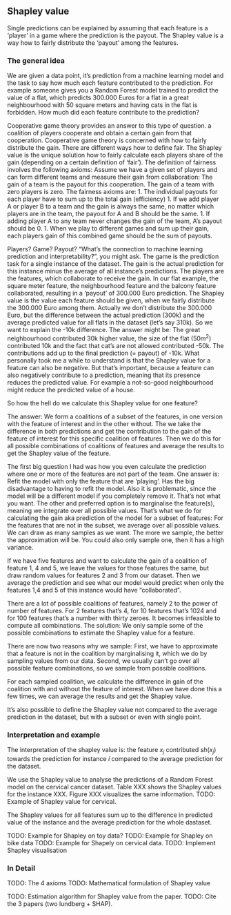 ## Shapley value

Single predictions can be explained by assuming that each feature is a 'player' in a game where the prediction is the payout. 
The Shapley value is a way how to fairly distribute the 'payout' among the features. 


### The general idea

We are given a data point, it's prediction from a machine learning model and the task to say how much each feature contributed to the prediction. 
For example someone gives you a Random Forest model trained to predict the value of a flat, which predicts 300.000 Euros for a flat in a great neighbourhood with 50 square meters and having cats in the flat is forbidden. 
How much did each feature contribute to the prediction?

Cooperative game theory provides an answer to this type of question. 
a coalition of players cooperate and obtain a certain gain from that cooperation. 
Cooperative game theory is concerned with how to fairly distribute the gain. 
There are different ways how to define fair. 
The Shapley value is the unique solution how to fairly calculate each players share of the gain (depending on a certain definition of 'fair'). 
The definition of fairness involves the following axioms: 
Assume we have a given set of players and can form different teams and measure their gain from collaboration:
The gain of a team is the payout for this cooperation. 
The gain of a team with zero players is zero. 
The fairness axioms are:
1. The individual payouts for each player have to sum up to the total gain (efficiency)
1. If we add player A or player B to a team and the gain is always the same, no matter which players are in the team, the payout for A and B should be the same. 
1. If adding player A to any team never changes the gain of the team, A's payout should be 0. 
1. When we play to different games and sum up their gain, each players gain of this combined game should be the sum of payouts. 


Players?
Game?
Payout?
"What's the connection to machine learning prediction and interpretability?", you might ask. 
The game is the prediction task for a single instance of the dataset. 
The gain is the actual prediction for this instance minus the average of all instance's predictions. 
The players are the features, which collaborate to receive the gain. 
In our flat example, the square meter feature, the neighbourhood feature and the balcony feature collaborated, resulting in a 'payout' of 300.000 Euro prediction. 
The Shapley value is the value each feature should be given, when we fairly distribute the 300.000 Euro among them. 
Actually we don't distribute the 300.000 Euro, but the difference between the actual prediction (300k) and the average predicted value for all flats in the dataset (let's say 310k). 
So we want to explain the -10k difference. 
The answer might be: 
The great neighbourhood contributed 30k higher value, the size of the flat ($50 m^2$) contributed 10k and the fact that cat's are not allowed contributed -50k. 
The contributions add up to the final prediction (= payout) of -10k. 
What personally took me a while to understand is that the Shapley value for a feature can also be negative.
But that's important, because a feature can also negatively contribute to a prediction, meaning that its presence reduces the predicted value. 
For example a not-so-good neighbourhood might reduce the predicted value of a house.  

So how the hell do we calculate this Shapley value for one feature?

The answer: We form a coalitions of a subset of the features, in one version with the feature of interest and in the other without. 
The we take the difference in both predictions and get the contribution to the gain of the feature of interest for this specific coalition of features. 
Then we do this for all possible combinations of coalitions of features and average the results to get the Shapley value of the feature. 


The first big question I had was how you even calculate the prediction where one or more of the features are not part of the team. 
One answer is: Refit the model with only the feature that are 'playing'. 
Has the big disadvantage to having to refit the model. 
Also it is problematic, since the model will be a different model if you completely remove it. 
That's not what you want. 
The other and preferred option is to marginalise the feature(s), meaning we integrate over all possible values. 
That's what we do for calculating the gain aka prediction of the model for a subset of features: 
For the features that are not in the subset, we average over all possible values. 
We can draw as many samples as we want. 
The more we sample, the better the approximation will be. 
You could also only sample one, then it has a high variance. 

If we have five features and want to calculate the gain of a coalition of feature 1, 4 and 5, we leave the values for those features the same, but draw random values for features 2 and 3 from our dataset. 
Then we average the prediction and see what our model would predict when only the features 1,4 and 5 of this instance would have "collaborated". 

There are a lot of possible coalitions of features, namely 2 to the power of number of features. 
For 2 features that's 4, for 10 features that's 1024 and for 100 features that's a number with thirty zeroes. 
It becomes infeasible to compute all combinations. 
The solution: 
We only sample some of the possible combinations to estimate the Shapley value for a feature. 


There are now two reasons why we sample: 
First, we have to approximate that a feature is not in the coalition by marginalising it, which we do by sampling values from our data. 
Second, we usually can't go over all possible feature combinations, so we sample from possible coalitions. 

For each sampled coalition, we calculate the difference in gain of the coalition with and without the feature of interest. 
When we have done this a few times, we can average the results and get the Shapley value. 


It's also possible to define the Shapley value not compared to the average prediction in the dataset, but with a subset or even with single point. 

### Interpretation and example

The interpretation of the shapley value is: the feature $x_j$ contributed $sh(x_j)$ towards the prediction for instance $i$ compared to the average prediction for the dataset.  

We use the Shapley value to analyse the predictions of a Random Forest model on the cervical cancer dataset. 
Table XXX shows the Shapley values for the instance XXX. 
Figure XXX visualizes the same information. 
TODO: Example of Shapley value for cervical. 

The Shapley values for all features sum up to the difference in predicted value of the instance and the average prediction for the whole dastaset. 


TODO: Example for Shapley on toy data?
TODO: Example for Shapley on bike data
TODO: Example for Shapely on cervical data. 
TODO: Implement Shapley visualisation






### In Detail


TODO: The 4 axioms
TODO: Mathematical formulation of Shapley value

TODO: Estimation algorithm for Shapley value from the paper. 
TODO: Cite the 3 papers (two lundberg + SHAP). 

